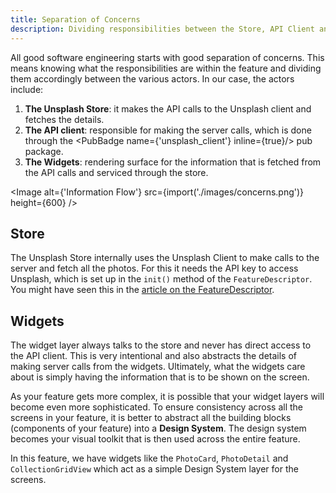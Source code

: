 ```yaml
---
title: Separation of Concerns
description: Dividing responsibilities between the Store, API Client and Widgets
---
```




All good software engineering starts with good separation of concerns. This
means knowing what the responsibilities are within the feature and dividing them
accordingly between the various actors. In our case, the actors include:

1. **The Unsplash Store**: it makes the API calls to the Unsplash client and
   fetches the details.
2. **The API client**: responsible for making the server calls, which is done
   through the <PubBadge name={'unsplash_client'} inline={true}/> pub package.
3. **The Widgets**: rendering surface for the information that is fetched from
   the API calls and serviced through the store.

<Image
  alt={'Information Flow'}
  src={import('./images/concerns.png')}
  height={600}
/>

## Store

The Unsplash Store internally uses the Unsplash Client to make calls to the
server and fetch all the photos. For this it needs the API key to access
Unsplash, which is set up in the `init()` method of the `FeatureDescriptor`. You
might have seen this in the
[article on the FeatureDescriptor](/examples/unsplash/feature-descriptor).

## Widgets

The widget layer always talks to the store and never has direct access to the
API client. This is very intentional and also abstracts the details of making
server calls from the widgets. Ultimately, what the widgets care about is simply
having the information that is to be shown on the screen.

<Aside title={'Design System'}>

As your feature gets more complex, it is possible that your widget layers will
become even more sophisticated. To ensure consistency across all the screens in
your feature, it is better to abstract all the building blocks (components of
your feature) into a **Design System**. The design system becomes your visual
toolkit that is then used across the entire feature.

</Aside>

In this feature, we have widgets like the `PhotoCard`, `PhotoDetail` and
`CollectionGridView` which act as a simple Design System layer for the screens.

